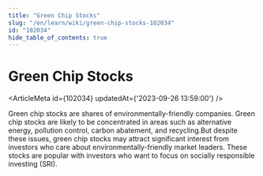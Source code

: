 ```yaml
---
title: "Green Chip Stocks"
slug: "/en/learn/wiki/green-chip-stocks-102034"
id: "102034"
hide_table_of_contents: true
---
```



# Green Chip Stocks

<ArticleMeta id={102034} updatedAt={'2023-09-26 13:59:00'} />
<div className='border-solid border-b border-t-0 my-4 border-[var(--ifm-color-gray-300)]' />

Green chip stocks are shares of environmentally-friendly companies. Green chip stocks are likely to be concentrated in areas such as alternative energy, pollution control, carbon abatement, and recycling.But despite these issues, green chip stocks may attract significant interest from investors who care about environmentally-friendly market leaders. These stocks are popular with investors who want to focus on socially responsible investing (SRI).
